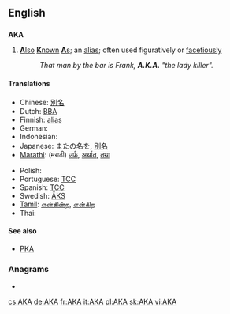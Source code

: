{{also|A.K.A.|aka|åka|a/k/a}}
==English==

==={{initialism}}===
'''AKA'''

# [[also|'''A'''lso]] [[known|'''K'''nown]] [[as|'''A'''s]]; an [[alias]]; often used figuratively or [[facetious]]ly
#: ''That man by the bar is Frank, '''A.K.A.''' "the lady killer".''

====Translations====
{{trans-top|Also Known As; an alias}}
<!--Add ABBREVIATIONS here where these exist, rather than full forms-->
* Chinese: [[別名]]
* Dutch: [[BBA]] <!--[[beter bekend als]], [[alias]] -->
* Finnish: [[alias]] <!-- no corresponding abbreviation -->
* German: {{t+|de|alias}}
* Indonesian: {{t|id|juga dikenal sebagai}}
* Japanese: またの名を, [[別名]]
* [[Marathi]]: (मराठी) [[उर्फ]], [[अर्थात]], [[तथा]]
{{trans-mid}}
* Polish: {{t|pl|także znany jako|m}}
* Portuguese: [[TCC]] <!-- [[Também Conhecido Como]], [[alias]] -->
* Spanish: [[TCC]] <!-- [[también conocido como]], [[alias]] -->
* Swedish: [[ÄKS]] <!-- [[även känd som]], [[alias]] -->
* [[Tamil]]: [[என்கின்ற]], [[என்கிற]]
* Thai: {{t|th|หรือที่รู้จักในชื่อ|sc=Thai|xs=Thai}}
{{trans-bottom}}

====See also====
* [[PKA]]

===Anagrams===
* {{alphagram|[[aak#English|aak]]}}

[[cs:AKA]]
[[de:AKA]]
[[fr:AKA]]
[[it:AKA]]
[[pl:AKA]]
[[sk:AKA]]
[[vi:AKA]]